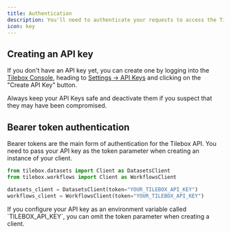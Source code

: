 ```yaml
---
title: Authentication
description: You'll need to authenticate your requests to access the Tilebox API. In this guide, we'll look at how authentication works. Tilebox offers to authenticate your API requests with API keys passed as bearer tokens.
icon: key
---
```


## Creating an API key

If you don't have an API key yet, you can create one by logging into the [Tilebox Console](https://console.tilebox.com), heading to [Settings -> API Keys](https://console.tilebox.com/settings/api-keys) and clicking on the "Create API Key" button.

<Info>
Always keep your API Keys safe and deactivate them if you suspect that they may have been compromised.
</Info>

## Bearer token authentication

Bearer tokens are the main form of authentication for the Tilebox API. You need to pass your API key as the token parameter when creating an instance of your client.

```python
from tilebox.datasets import Client as DatasetsClient
from tilebox.workflows import Client as WorkflowsClient

datasets_client = DatasetsClient(token="YOUR_TILEBOX_API_KEY")
workflows_client = WorkflowsClient(token="YOUR_TILEBOX_API_KEY")
```

<Tip>
If you configure your API key as an environment variable called `TILEBOX_API_KEY`, you can omit the token parameter when creating a client.
</Tip>